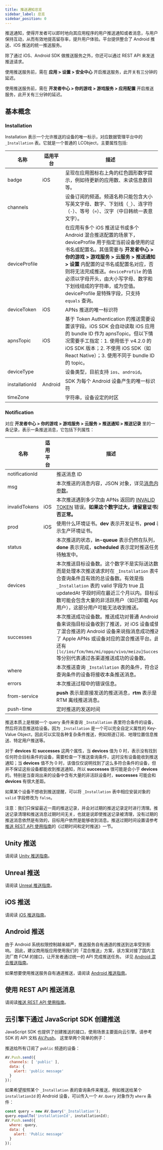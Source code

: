 ```yaml
---
title: 推送通知总览
sidebar_label: 总览
sidebar_position: 0
---
```




推送通知，使得开发者可以即时地向其应用程序的用户推送通知或者消息，与用户保持互动，从而有效地提高留存率，提升用户体验。平台提供整合了 Android 推送、iOS 推送的统一推送服务。

除了通过 iOS、Android SDK 做推送服务之外，你还可以通过 REST API 来发送推送请求。

<Conditional brand="leancloud">

使用推送服务前，需在 **应用 > 设置 > 安全中心** 开启推送服务，此开关有三分钟的延迟。

</Conditional>

<Conditional brand="tds">

使用推送服务前，需在 **开发者中心 > 你的游戏 > 游戏服务 > 应用配置** 开启推送服务，此开关有三分钟的延迟。

</Conditional>

## 基本概念

### Installation

Installation 表示一个允许推送的设备的唯一标示，对应数据管理平台中的 `_Installation` 表。它就是一个普通的 LCObject，主要属性包括:

名称|适用平台|描述
---|---|---
badge|iOS|呈现在应用图标右上角的红色圆形数字提示，例如待更新的应用数、未读信息数目等。
channels| |设备订阅的频道。频道名称只能包含大小写英文字母、数字、下划线（`_`）、连字符（`-`）、等号（`=`）、汉字（中日韩统一表意文字）。
deviceProfile||在应用有多个 iOS 推送证书或多个 Android 混合推送配置的场景下，deviceProfile 用于指定当前设备使用的证书名或配置名。其值需要与 **开发者中心 > 你的游戏 > 游戏服务 > 云服务 > 推送通知 > 设置** 内配置的证书名或配置名对应，否则将无法完成推送。`deviceProfile` 的值必须以字母开头，由大小写字母、数字和下划线组成的字符串，或为空值。deviceProfile 是特殊字段，只支持 `equals` 查询。
deviceToken|iOS|APNs 推送的唯一标识符
apnsTopic|iOS|基于 Token Authentication 的推送需要设置该字段。iOS SDK 会自动读取 iOS 应用的 bundle ID 作为 apnsTopic。但以下情况需要手工指定：1. 使用低于 v4.2.0 的 iOS SDK 版本；2. 不使用 iOS SDK（如 React Native）；3. 使用不同于 bundle ID 的 topic。
deviceType| |设备类型，目前支持 `ios`、`android`。
installationId|Android|SDK 为每个 Android 设备产生的唯一标识符
timeZone| |字符串，设备设定的时区

### Notification

对应 **开发者中心 > 你的游戏 > 游戏服务 > 云服务 > 推送通知 > 推送记录** 里的一条记录，表示一条推送消息，它包括下列属性：

名称|适用平台|描述
---|---|---
notificationId| | 推送消息 ID
msg| |本次推送的消息内容，JSON 对象，详见[消息内容参数](/sdk/push/guide/rest#消息内容参数)。
invalidTokens|iOS|本次推送遇到多少次由 APNs 返回的 [INVALID TOKEN](https://developer.apple.com/library/mac/technotes/tn2265/_index.html#//apple_ref/doc/uid/DTS40010376-CH1-TNTAG32) 错误。**如果这个数字过大，请留意证书是否正常。**
prod|iOS|使用什么环境证书。**dev** 表示开发证书，**prod** 表示生产环境证书。
status| |本次推送的状态，**in-queue** 表示仍然在队列，**done** 表示完成，**scheduled** 表示定时推送任务等待触发中。
devices| |本次推送目标设备数。这个数字不是实际送达数，而是处理本次推送请求时在 `_Installation` 表中符合查询条件且有效的总设备数。有效是指 `_Installation` 表的 valid 字段为 true 且 updatedAt 字段时间在最近三个月以内。目标设备数可能会包含大量的非活跃用户（如已卸载 App 的用户），这部分用户可能无法收到推送。
successes| |本次推送成功设备数。推送成功对普通 Android 设备来说指目标设备收到了推送，对 iOS 设备或使用了混合推送的 Android 设备来说指消息成功推送给了 Apple APNs 或设备对应的混合推送平台。此外还有 `[lc/ios/fcm/hms/mi/oppo/vivo/meizu]Successes` 等分别代表通过各渠道推送成功的设备数。
where| |本次推送查询 `_Installation` 表的条件，符合这些查询条件的设备将接收本条推送消息。
errors| | 本次推送过程中的错误信息。
from-service| | **push** 表示是直接发送的推送消息，**rtm** 表示是 RTM 离线推送消息。
push-time| | 定时推送的发送时间

推送本质上是根据一个 query 条件来查询 `_Installation` 表里符合条件的设备，然后将消息推送给设备。因为 `_Installation` 是一个可以完全自定义属性的 Key-Value Object，因此可以实现各种复杂条件推送，例如频道订阅、地理位置信息推送、特定用户推送等。

对于 **devices** 和 **successes** 这两个属性，当 **devices** 值为 0 时，表示没有找到任何符合目标条件的设备，需要检查一下推送查询条件，这时没有设备能收到推送通知；当 **devices** 值不为 0 时，该值仅仅说明找到了这么多符合条件的设备，但并不保证这些设备都能收到推送通知，所以 **successes** 很可能是会小于 **devices** 的。特别是当查询出来的设备中含有大量的非活跃设备时，**successes** 可能会和 **devices** 有很大差距。

如果某个设备不想收到推送提醒，可以将 `_Installation` 表中相应安装对象的 `valid` 字段修改为 `false`。

注意：我们只保留最近一周的推送记录，并会对过期的推送记录定时进行清理。推送记录清理和推送消息过期时间无关，也就是说即使推送记录被清理，没有过期的推送消息依然是有效的，目标用户依然是能够收到消息。推送过期时间设置请参考[推送 REST API 使用指南](/sdk/push/guide/rest/)的《过期时间和定时推送》一节。

## Unity 推送

请阅读 [Unity 推送指南](/sdk/push/guide/unity/)。

## Unreal 推送

请阅读 [Unreal 推送指南](/sdk/push/guide/Unreal/)。

## iOS 推送

请阅读 [iOS 推送指南](/sdk/push/guide/ios/)。

## Android 推送

由于 Android 系统权限控制越来越严，推送服务自有通道的推送到达率受到影响。
因此，建议商用版应用使用我们的「混合推送」方案，该方案对接了<Conditional region="cn">国内主流厂商</Conditional><Conditional region="global"> FCM </Conditional>的接口，让开发者通过统一的 API 完成推送任务。
详见 [Android 混合推送指南](/sdk/push/guide/android-mixpush/)。

如果想要使用推送服务自有通道推送，请阅读 [Android 推送指南](/sdk/push/guide/android/)。

## 使用 REST API 推送消息

请阅读[推送 REST API 使用指南](/sdk/push/guide/rest/)。

## 云引擎下通过 JavaScript SDK 创建推送

JavaScript SDK 也提供了创建推送的接口，使用场景主要面向云引擎。请参考 SDK 的 API 文档 [AV.Push](https://leancloud.github.io/javascript-sdk/docs/AV.Push.html)。
这里举两个简单的例子：

推送给所有订阅了 `public` 频道的设备：

```js
AV.Push.send({
  channels: [ 'public' ],
  data: {
    alert: 'public message'
  }
});
```

如果希望按照某个 `_Installation` 表的查询条件来推送，例如推送给某个 `installationId` 的 Android 设备，可以传入一个 `AV.Query` 对象作为 `where` 条件：

```js
const query = new AV.Query('_Installation');
query.equalTo('installationId', installationId);
AV.Push.send({
  where: query,
  data: {
    alert: 'Public message'
  }
});
```
